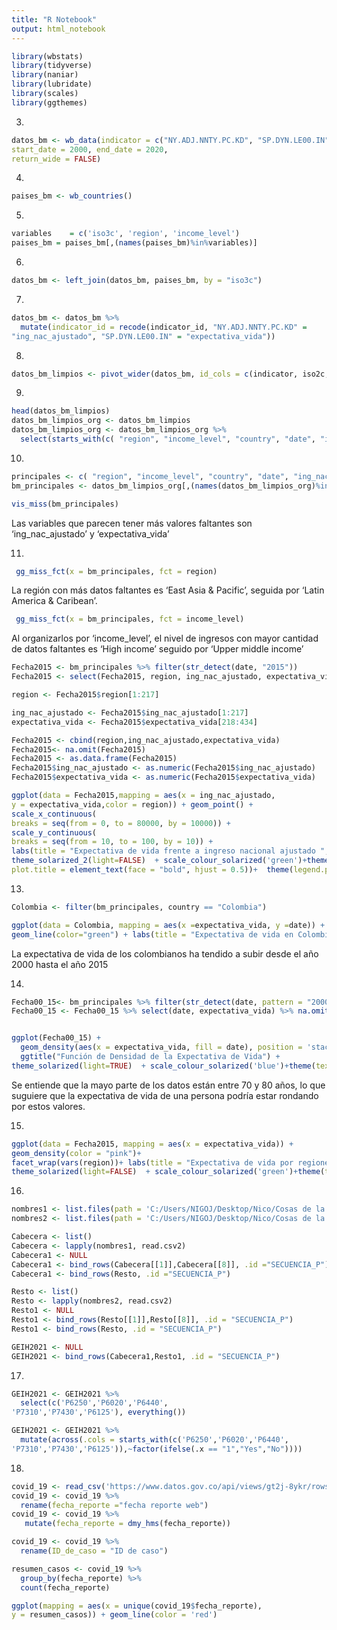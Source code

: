 ```yaml
---
title: "R Notebook"
output: html_notebook
---
```


```r
library(wbstats)
library(tidyverse)
library(naniar)
library(lubridate)
library(scales)
library(ggthemes)
```

3.
```r
datos_bm <- wb_data(indicator = c("NY.ADJ.NNTY.PC.KD", "SP.DYN.LE00.IN"),
start_date = 2000, end_date = 2020,
return_wide = FALSE)
```

4.
```r
paises_bm <- wb_countries()
```

5.
```r
variables    = c('iso3c', 'region', 'income_level')
paises_bm = paises_bm[,(names(paises_bm)%in%variables)]
```

6.
```r
datos_bm <- left_join(datos_bm, paises_bm, by = "iso3c")
```

7.
```r
datos_bm <- datos_bm %>% 
  mutate(indicator_id = recode(indicator_id, "NY.ADJ.NNTY.PC.KD" = 
"ing_nac_ajustado", "SP.DYN.LE00.IN" = "expectativa_vida"))
```

8.
```r
datos_bm_limpios <- pivot_wider(datos_bm, id_cols = c(indicator, iso2c, iso3c, country, date, region, income_level), names_from = indicator_id)
```

9.
```r
head(datos_bm_limpios)
datos_bm_limpios_org <- datos_bm_limpios
datos_bm_limpios_org <- datos_bm_limpios_org %>% 
  select(starts_with(c( "region", "income_level", "country", "date", "ing_nac_ajustado", "expectativa_vida")))
```

10.
```r
principales <- c( "region", "income_level", "country", "date", "ing_nac_ajustado", "expectativa_vida")
bm_principales <- datos_bm_limpios_org[,(names(datos_bm_limpios_org)%in%principales)]

vis_miss(bm_principales)
```
Las variables que parecen tener más valores faltantes son 'ing_nac_ajustado' y 'expectativa_vida'

11.
```r
 gg_miss_fct(x = bm_principales, fct = region)
```
La región con más datos faltantes es 'East Asia & Pacific', seguida por 'Latin America & Caribean'.
```r
 gg_miss_fct(x = bm_principales, fct = income_level)
```
Al organizarlos por 'income_level', el nivel de ingresos con mayor cantidad de datos faltantes es 'High income' seguido por 'Upper middle income'

```r
Fecha2015 <- bm_principales %>% filter(str_detect(date, "2015")) 
Fecha2015 <- select(Fecha2015, region, ing_nac_ajustado, expectativa_vida)

region <- Fecha2015$region[1:217]

ing_nac_ajustado <- Fecha2015$ing_nac_ajustado[1:217]
expectativa_vida <- Fecha2015$expectativa_vida[218:434]

Fecha2015 <- cbind(region,ing_nac_ajustado,expectativa_vida)
Fecha2015<- na.omit(Fecha2015)
Fecha2015 <- as.data.frame(Fecha2015)
Fecha2015$ing_nac_ajustado <- as.numeric(Fecha2015$ing_nac_ajustado)
Fecha2015$expectativa_vida <- as.numeric(Fecha2015$expectativa_vida)

ggplot(data = Fecha2015,mapping = aes(x = ing_nac_ajustado, 
y = expectativa_vida,color = region)) + geom_point() +
scale_x_continuous(
breaks = seq(from = 0, to = 80000, by = 10000)) +
scale_y_continuous(
breaks = seq(from = 10, to = 100, by = 10)) +
labs(title = "Expectativa de vida frente a ingreso nacional ajustado ", x= "Ingreso nacional ajustado", y= "Expectativa de Vida")+
theme_solarized_2(light=FALSE)  + scale_colour_solarized('green')+theme(text = element_text(family = "serif"), 
plot.title = element_text(face = "bold", hjust = 0.5))+  theme(legend.position = "bottom")+theme(legend.background = element_rect(fill="azure",size=0.5, linetype="solid", colour ="green"))
```

13. 
```r
Colombia <- filter(bm_principales, country == "Colombia")

ggplot(data = Colombia, mapping = aes(x =expectativa_vida, y =date)) + 
geom_line(color="green") + labs(title = "Expectativa de vida en Colombia", x= "Expectativa de Vida", y= "Año")+theme_solarized(light=FALSE)  + scale_colour_solarized('green')+theme(text = element_text(family = "serif"), plot.title = element_text(face = "bold", hjust = 0.5))
```

La expectativa de vida de los colombianos ha tendido a subir desde el año 2000 hasta el año 2015

14.
```r
Fecha00_15<- bm_principales %>% filter(str_detect(date, pattern = "2000|2015")) 
Fecha00_15 <- Fecha00_15 %>% select(date, expectativa_vida) %>% na.omit(Fecha00_15)


ggplot(Fecha00_15) + 
  geom_density(aes(x = expectativa_vida, fill = date), position = 'stack')  + 
  ggtitle("Función de Densidad de la Expectativa de Vida") +
theme_solarized(light=TRUE)  + scale_colour_solarized('blue')+theme(text = element_text(family = "serif"), plot.title = element_text(face = "bold", hjust = 0.5))+ labs(fill='Año') 

```
Se entiende que la mayo parte de los datos están entre 70 y 80 años, lo que suguiere que la expectativa de vida de una persona podría estar rondando por estos valores.

15.
```r
ggplot(data = Fecha2015, mapping = aes(x = expectativa_vida)) + 
geom_density(color = "pink")+
facet_wrap(vars(region))+ labs(title = "Expectativa de vida por regiones 2015 ", x= "Expectativa de Vida", y= "Densidad")+
theme_solarized(light=FALSE)  + scale_colour_solarized('green')+theme(text = element_text(family = "serif"), plot.title = element_text(face = "bold", hjust = 0.5))
```

16.
```r
nombres1 <- list.files(path = 'C:/Users/NIGOJ/Desktop/Nico/Cosas de la U/Programacion/Taller2_Gonzalez/Febrero', pattern = 'Cabecera', full.names = TRUE)
nombres2 <- list.files(path = 'C:/Users/NIGOJ/Desktop/Nico/Cosas de la U/Programacion/Taller2_Gonzalez/Febrero', pattern = 'Resto', full.names = TRUE)

Cabecera <- list()
Cabecera <- lapply(nombres1, read.csv2)
Cabecera1 <- NULL
Cabecera1 <- bind_rows(Cabecera[[1]],Cabecera[[8]], .id ="SECUENCIA_P")
Cabecera1 <- bind_rows(Resto, .id ="SECUENCIA_P")

Resto <- list()
Resto <- lapply(nombres2, read.csv2)
Resto1 <- NULL
Resto1 <- bind_rows(Resto[[1]],Resto[[8]], .id = "SECUENCIA_P")
Resto1 <- bind_rows(Resto, .id = "SECUENCIA_P")

GEIH2021 <- NULL
GEIH2021 <- bind_rows(Cabecera1,Resto1, .id = "SECUENCIA_P")
```

17.
```r
GEIH2021 <- GEIH2021 %>% 
  select(c('P6250','P6020','P6440',
'P7310','P7430','P6125'), everything())

GEIH2021 <- GEIH2021 %>% 
  mutate(across(.cols = starts_with(c('P6250','P6020','P6440',
'P7310','P7430','P6125')),~factor(ifelse(.x == "1","Yes","No"))))
```


18.
```r
covid_19 <- read_csv('https://www.datos.gov.co/api/views/gt2j-8ykr/rows.csv?accessT')
covid_19 <- covid_19 %>% 
  rename(fecha_reporte ="fecha reporte web") 
covid_19 <- covid_19 %>% 
   mutate(fecha_reporte = dmy_hms(fecha_reporte))

covid_19 <- covid_19 %>% 
  rename(ID_de_caso = "ID de caso")

resumen_casos <- covid_19 %>% 
  group_by(fecha_reporte) %>% 
  count(fecha_reporte)

ggplot(mapping = aes(x = unique(covid_19$fecha_reporte), 
y = resumen_casos)) + geom_line(color = 'red')
```







